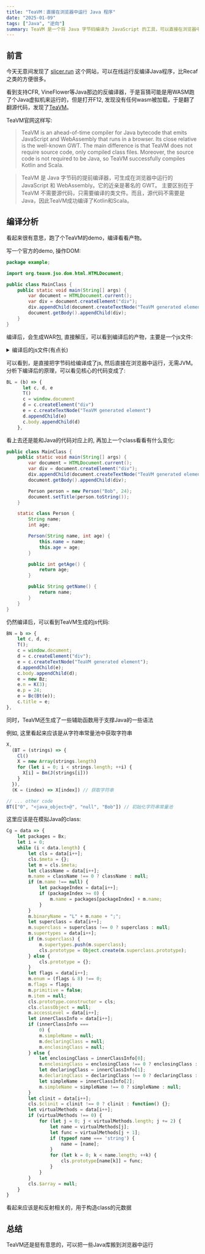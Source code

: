 ```yaml
---
title: "TeaVM：直接在浏览器中运行 Java 程序"
date: "2025-01-09"
tags: ["Java", "逆向"]
summary: TeaVM 是一个将 Java 字节码编译为 JavaScript 的工具，可以直接在浏览器中运行 Java 程序
---
```


## 前言

今天无意间发现了 [slicer.run](https://slicer.run/) 这个网站，可以在线运行反编译Java程序，比Recaf之类的方便很多。

看到支持CFR, VineFlower等Java那边的反编译器，于是盲猜可能是用WASM跑了个Java虚拟机来运行的，但是打开F12, 发现没有任何wasm被加载，于是翻了翻源代码，发现了[TeaVM](https://teavm.org/)。

TeaVM官网这样写:

> TeaVM is an ahead-of-time compiler for Java bytecode that emits JavaScript and WebAssembly that runs in a browser.
> Its close relative is the well-known GWT. The main difference is that TeaVM does not require source code, only compiled class files. Moreover, the source code is not required to be Java,
> so TeaVM successfully compiles Kotlin and Scala.

> TeaVM 是 Java 字节码的提前编译器，可生成在浏览器中运行的 JavaScript 和 WebAssembly。它的近亲是著名的 GWT。
> 主要区别在于 TeaVM 不需要源代码，只需要编译的类文件。而且，源代码不需要是Java，因此TeaVM成功编译了Kotlin和Scala。


## 编译分析

看起来很有意思，跑了个TeaVM的demo，编译看看产物。

写一个官方的demo, 操作DOM:

```java
package example;

import org.teavm.jso.dom.html.HTMLDocument;

public class MainClass {
    public static void main(String[] args) {
        var document = HTMLDocument.current();
        var div = document.createElement("div");
        div.appendChild(document.createTextNode("TeaVM generated element"));
        document.getBody().appendChild(div);
    }
}
```

编译后，会生成WAR包, 直接解压，可以看到编译后的产物，主要是一个js文件:

<details>
<summary>编译后的js文件(有点长)</summary>
```js
"use strict"
;(function (module) {
  if (typeof define === "function" && define.amd) {
    define(["exports"], function (exports) {
      module(exports)
    })
  } else if (
    typeof exports === "object" &&
    exports !== null &&
    typeof exports.nodeName !== "string"
  ) {
    module(exports)
  } else {
    module(typeof self !== "undefined" ? self : this)
  }
})(function (B) {
  let Bq = 2463534242,
    BD = () => {
      let x = Bq
      x ^= x << 13
      x ^= x >>> 17
      x ^= x << 5
      Bq = x
      return x
    },
    BJ = (f) => (args, callback) => {
      if (!args) {
        args = []
      }
      let javaArgs = Ba(H(), args.length)
      for (let i = 0; i < args.length; ++i) {
        javaArgs.data[i] = J(args[i])
      }
      BU(() => {
        f.call(null, javaArgs)
      }, callback)
    },
    B7 = (target) => (target.$clinit = () => {}),
    B2 = (obj) => {
      let cls = obj.constructor
      let arrayDegree = 0
      while (cls.$meta && cls.$meta.item) {
        ++arrayDegree
        cls = cls.$meta.item
      }
      let clsName = ""
      if (cls.$meta.primitive) {
        clsName = cls.$meta.name
      } else {
        clsName = cls.$meta ? cls.$meta.name || "a/" + cls.name : "@" + cls.name
      }
      while (arrayDegree-- > 0) {
        clsName += "[]"
      }
      return clsName
    },
    E = (superclass) => {
      if (superclass === 0) {
        return function () {}
      }
      if (superclass === void 0) {
        superclass = H()
      }
      return function () {
        superclass.call(this)
      }
    },
    Bg = (cls) => BI(cls),
    H = () => D,
    B4 = () => {
      return { $array: null, classObject: null, $meta: { supertypes: [], superclass: null } }
    },
    Bt = (name, binaryName) => {
      let cls = B4()
      cls.$meta.primitive = true
      cls.$meta.name = name
      cls.$meta.binaryName = binaryName
      cls.$meta.enum = false
      cls.$meta.item = null
      cls.$meta.simpleName = null
      cls.$meta.declaringClass = null
      cls.$meta.enclosingClass = null
      return cls
    },
    Bh = Bt("char", "C"),
    Cb = Bt("int", "I")
  if (typeof BigInt !== "function") {
  } else if (typeof BigInt64Array !== "function") {
  } else {
  }
  let Ba = (cls, sz) => {
    let data = new Array(sz)
    data.fill(null)
    return new (S(cls))(data)
  }
  if (typeof BigInt64Array !== "function") {
  } else {
  }
  let M = (sz) => new B0(new Uint16Array(sz)),
    S = (cls) => {
      let result = cls.$array
      if (result === null) {
        function JavaArray(data) {
          H().call(this)
          this.data = data
        }
        JavaArray.prototype = Object.create(H().prototype)
        JavaArray.prototype.type = cls
        JavaArray.prototype.constructor = JavaArray
        JavaArray.prototype.toString = function () {
          let str = "["
          for (let i = 0; i < this.data.length; ++i) {
            if (i > 0) {
              str += ", "
            }
            str += this.data[i].toString()
          }
          str += "]"
          return str
        }
        JavaArray.prototype.o = function () {
          let dataCopy
          if ("slice" in this.data) {
            dataCopy = this.data.slice()
          } else {
            dataCopy = new this.data.constructor(this.data.length)
            for (let i = 0; i < dataCopy.length; ++i) {
              dataCopy[i] = this.data[i]
            }
          }
          return new (S(this.type))(dataCopy)
        }
        let name = "[" + cls.$meta.binaryName
        JavaArray.$meta = {
          item: cls,
          supertypes: [H()],
          primitive: false,
          superclass: H(),
          name: name,
          binaryName: name,
          enum: false,
          simpleName: null,
          declaringClass: null,
          enclosingClass: null,
        }
        JavaArray.classObject = null
        JavaArray.$array = null
        result = JavaArray
        cls.$array = JavaArray
      }
      return result
    },
    X,
    BR = (strings) => {
      Ck()
      X = new Array(strings.length)
      for (let i = 0; i < strings.length; ++i) {
        X[i] = Bl(J(strings[i]))
      }
    },
    N = (index) => X[index],
    Bk = (array, offset, count) => {
      let result = ""
      let limit = offset + count
      for (let i = offset; i < limit; i = (i + 1024) | 0) {
        let next = Math.min(limit, (i + 1024) | 0)
        result += String.fromCharCode.apply(null, array.subarray(i, next))
      }
      return result
    },
    J = (str) => (str === null ? null : Ce(str)),
    Bx = (str) => (str === null ? null : str.g),
    Ck = () => (() => {})(),
    Bl
  {
    Bl = (str) => str
  }
  let R = (ex) => {
      throw Cl(ex)
    },
    P = Symbol("javaException"),
    Cl = (ex) => {
      let err = ex.$jsException
      if (!err) {
        let javaCause = Cg(ex)
        let jsCause = javaCause !== null ? javaCause.$jsException : void 0
        let cause = typeof jsCause === "object" ? { cause: jsCause } : void 0
        err = new F("Java exception thrown", cause)
        if (typeof Error.captureStackTrace === "function") {
          Error.captureStackTrace(err)
        }
        err[P] = ex
        ex.$jsException = err
        Ci(err, ex)
      }
      return err
    },
    Ci = (err, ex) => {
      if (typeof B$ === "function" && err.stack) {
        let stack = B$(err.stack)
        let javaStack = Ba(BK(), stack.length)
        let elem
        let noStack = false
        for (let i = 0; i < stack.length; ++i) {
          let element = stack[i]
          elem = BW(
            J(element.className),
            J(element.methodName),
            J(element.fileName),
            element.lineNumber
          )
          if (elem == null) {
            noStack = true
            break
          }
          javaStack.data[i] = elem
        }
        if (!noStack) {
          B_(ex, javaStack)
        }
      }
    },
    F
  if (typeof Reflect === "object") {
    let defaultMessage = Symbol("defaultMessage")
    F = function F(message, cause) {
      let self = Reflect.construct(Error, [void 0, cause], F)
      Object.setPrototypeOf(self, F.prototype)
      self[defaultMessage] = message
      return self
    }
    F.prototype = Object.create(Error.prototype, {
      constructor: { configurable: true, writable: true, value: F },
      message: {
        get() {
          try {
            let javaException = this[P]
            if (typeof javaException === "object") {
              let javaMessage = Bz(javaException)
              if (typeof javaMessage === "object") {
                return javaMessage !== null ? javaMessage.toString() : null
              }
            }
            return this[defaultMessage]
          } catch (e) {
            return "Exception occurred trying to extract Java exception message: " + e
          }
        },
      },
    })
  } else {
    F = Error
  }
  let BQ = (e) => (e instanceof Error && typeof e[P] === "object" ? e[P] : null),
    Bz = (t) => Cc(t),
    Cg = (t) => Cj(t),
    BK = () => H(),
    BW = (className, methodName, fileName, lineNumber) => {
      {
        return null
      }
    },
    B_ = (e, stack) => {},
    Bv = null,
    BB = (data) => {
      let i = 0
      let packages = new Array(data.length)
      for (let j = 0; j < data.length; ++j) {
        let prefixIndex = data[i++]
        let prefix = prefixIndex >= 0 ? packages[prefixIndex] : ""
        packages[j] = prefix + data[i++] + "."
      }
      Bv = packages
    },
    Cf = (data) => {
      let packages = Bv
      let i = 0
      while (i < data.length) {
        let cls = data[i++]
        cls.$meta = {}
        let m = cls.$meta
        let className = data[i++]
        m.name = className !== 0 ? className : null
        if (m.name !== null) {
          let packageIndex = data[i++]
          if (packageIndex >= 0) {
            m.name = packages[packageIndex] + m.name
          }
        }
        m.binaryName = "L" + m.name + ";"
        let superclass = data[i++]
        m.superclass = superclass !== 0 ? superclass : null
        m.supertypes = data[i++]
        if (m.superclass) {
          m.supertypes.push(m.superclass)
          cls.prototype = Object.create(m.superclass.prototype)
        } else {
          cls.prototype = {}
        }
        let flags = data[i++]
        m.enum = (flags & 8) !== 0
        m.flags = flags
        m.primitive = false
        m.item = null
        cls.prototype.constructor = cls
        cls.classObject = null
        m.accessLevel = data[i++]
        let innerClassInfo = data[i++]
        if (innerClassInfo === 0) {
          m.simpleName = null
          m.declaringClass = null
          m.enclosingClass = null
        } else {
          let enclosingClass = innerClassInfo[0]
          m.enclosingClass = enclosingClass !== 0 ? enclosingClass : null
          let declaringClass = innerClassInfo[1]
          m.declaringClass = declaringClass !== 0 ? declaringClass : null
          let simpleName = innerClassInfo[2]
          m.simpleName = simpleName !== 0 ? simpleName : null
        }
        let clinit = data[i++]
        cls.$clinit = clinit !== 0 ? clinit : function () {}
        let virtualMethods = data[i++]
        if (virtualMethods !== 0) {
          for (let j = 0; j < virtualMethods.length; j += 2) {
            let name = virtualMethods[j]
            let func = virtualMethods[j + 1]
            if (typeof name === "string") {
              name = [name]
            }
            for (let k = 0; k < name.length; ++k) {
              cls.prototype[name[k]] = func
            }
          }
        }
        cls.$array = null
      }
    },
    BU = (runner, callback) => {
      let result
      try {
        result = runner()
      } catch (e) {
        result = e
      }
      if (typeof callback !== "undefined") {
        callback(result)
      } else if (result instanceof Error) {
        throw result
      }
    }
  function D() {
    this.$id$ = 0
  }
  let B5 = (a) => {
      let b, c, d, e, f, g, h, i, j, k, l, m
      b = a
      if (!b.$id$) b.$id$ = BD()
      c = a.$id$
      if (!c) d = N(0)
      else {
        if (!c) e = 32
        else {
          f = 0
          e = (c >>> 16) | 0
          if (e) f = 16
          else e = c
          g = (e >>> 8) | 0
          if (!g) g = e
          else f = f | 8
          e = (g >>> 4) | 0
          if (!e) e = g
          else f = f | 4
          g = (e >>> 2) | 0
          if (!g) g = e
          else f = f | 2
          if ((g >>> 1) | 0) f = f | 1
          e = (((32 - f) | 0) - 1) | 0
        }
        h = (((((((32 - e) | 0) + 4) | 0) - 1) | 0) / 4) | 0
        i = M(h)
        j = i.data
        h = (((h - 1) | 0) * 4) | 0
        e = 0
        while (h >= 0) {
          f = (e + 1) | 0
          g = ((c >>> h) | 0) & 15
          j[e] =
            g >= 0 && g < 16
              ? g < 10
                ? ((48 + g) | 0) & 65535
                : ((((97 + g) | 0) - 10) | 0) & 65535
              : 0
          h = (h - 4) | 0
          e = f
        }
        d = B6(i)
      }
      b = new Be()
      b.h = M(16)
      Bp(Bp(b, N(1)), d)
      k = new G()
      i = b.h
      j = i.data
      l = b.i
      m = j.length
      if (l >= 0 && l <= ((m - 0) | 0)) {
        k.g = Bk(i.data, 0, l)
        return k
      }
      R(BV())
    },
    Bd = E(0),
    Bs = E(0)
  function Br() {
    D.call(this)
    this.n = null
  }
  let BI = (b) => {
      let c
      if (b === null) return null
      c = b.classObject
      if (c === null) {
        c = new Br()
        c.n = b
        b.classObject = c
      }
      return c
    },
    Cn = E(),
    B3 = E()
  function V() {
    let a = this
    D.call(a)
    a.l = null
    a.m = null
    a.k = 0
    a.j = 0
  }
  let Cq = (a) => {
      return a
    },
    Cc = (a) => {
      return a.l
    },
    Cj = (a) => {
      let b
      b = a.m
      if (b === a) b = null
      return b
    },
    Bb = E(V),
    I = E(Bb),
    BY = (a, b) => {
      a.k = 1
      a.j = 1
      a.l = b
    },
    Cp = (a) => {
      let b = new I()
      BY(b, a)
      return b
    },
    Ch = E(I),
    K = E(0),
    L = E(0),
    Q = E(0),
    G = E(),
    BO = null,
    B1 = null,
    BE = null,
    BM = (a, b) => {
      a.g = Bk(b.data, 0, b.data.length)
    },
    B6 = (a) => {
      let b = new G()
      BM(b, a)
      return b
    },
    BA = (a, b) => {
      a.g = b
    },
    Ce = (a) => {
      let b = new G()
      BA(b, a)
      return b
    },
    BN = () => {
      let b
      BO = M(0)
      b = new G()
      b.g = ""
      B1 = b
      BE = new Bf()
    },
    Y = E(),
    BP = E(Y),
    BT = null,
    BC = () => {
      BT = Bg(Cb)
    }
  function W() {
    let a = this
    D.call(a)
    a.h = null
    a.i = 0
  }
  let BZ = (a, b) => {
      let c, d, e, f, g
      c = a.h.data.length
      if (c >= b) return
      d = c >= 1073741823 ? 2147483647 : Bi(b, Bi((c * 2) | 0, 5))
      e = a.h.data
      f = M(d)
      b = e.length
      if (d < b) b = d
      g = f.data
      c = 0
      while (c < b) {
        g[c] = e[c]
        c = (c + 1) | 0
      }
      a.h = f
    },
    By = E(0),
    Be = E(W),
    Bp = (a, b) => {
      let c, d, e, f, g, h, i
      c = a.i
      d = a
      b = b === null ? N(2) : b
      e = d
      if (c >= 0 && c <= e.i) {
        a: {
          b: {
            if (b === null) b = N(2)
            else if (b.g.length ? 0 : 1) break b
            f = (e.i + b.g.length) | 0
            BZ(e, f)
            g = (e.i - 1) | 0
            while (g >= c) {
              e.h.data[(g + b.g.length) | 0] = e.h.data[g]
              g = (g + -1) | 0
            }
            e.i = (e.i + b.g.length) | 0
            f = 0
            while (f < b.g.length) {
              h = e.h
              i = (c + 1) | 0
              if (f < 0) break a
              if (f >= b.g.length) break a
              h.data[c] = b.g.charCodeAt(f)
              f = (f + 1) | 0
              c = i
            }
          }
          return a
        }
        R(BX())
      }
      b = new Z()
      Bc(b)
      R(b)
    },
    Bw = E(),
    T = () => {
      T = B7(Bw)
      BF()
    },
    BL = (b) => {
      let c, d, e
      T()
      c = window.document
      d = c.createElement("div")
      e = c.createTextNode("TeaVM generated element")
      d.appendChild(e)
      c.body.appendChild(d)
    },
    BF = () => {
      BN()
      BC()
      Cd()
    },
    Ca = E(),
    U = E(0),
    Bj = E(0),
    Bm = E(0),
    Bo = E(0),
    BG = E(),
    Bn = E(0),
    Bf = E(),
    Bu = E(),
    BS = null,
    B8 = null,
    Cd = () => {
      BS = Bg(Bh)
      B8 = Ba(Bu, 128)
    },
    BH = E(),
    O = E(I),
    Bc = (a) => {
      a.k = 1
      a.j = 1
    },
    BV = () => {
      let a = new O()
      Bc(a)
      return a
    },
    Z = E(O),
    Co = (a) => {
      Bc(a)
    },
    BX = () => {
      let a = new Z()
      Co(a)
      return a
    },
    B9 = E(),
    Bi = (b, c) => {
      if (b > c) c = b
      return c
    },
    Cm = E()
  BB([])
  Cf([
    D,
    0,
    0,
    [],
    0,
    3,
    0,
    0,
    0,
    Bd,
    0,
    D,
    [],
    3,
    3,
    0,
    0,
    0,
    Bs,
    0,
    D,
    [],
    3,
    3,
    0,
    0,
    0,
    Br,
    0,
    D,
    [Bd, Bs],
    4,
    3,
    0,
    0,
    0,
    Cn,
    0,
    D,
    [],
    4,
    3,
    0,
    0,
    0,
    B3,
    0,
    D,
    [],
    4,
    3,
    0,
    0,
    0,
    V,
    0,
    D,
    [],
    0,
    3,
    0,
    0,
    0,
    Bb,
    0,
    V,
    [],
    0,
    3,
    0,
    0,
    0,
    I,
    0,
    Bb,
    [],
    0,
    3,
    0,
    0,
    0,
    Ch,
    0,
    I,
    [],
    0,
    3,
    0,
    0,
    0,
    K,
    0,
    D,
    [],
    3,
    3,
    0,
    0,
    0,
    L,
    0,
    D,
    [],
    3,
    3,
    0,
    0,
    0,
    Q,
    0,
    D,
    [],
    3,
    3,
    0,
    0,
    0,
    G,
    0,
    D,
    [K, L, Q],
    0,
    3,
    0,
    0,
    0,
    Y,
    0,
    D,
    [K],
    1,
    3,
    0,
    0,
    0,
    BP,
    0,
    Y,
    [L],
    0,
    3,
    0,
    0,
    0,
    W,
    0,
    D,
    [K, Q],
    0,
    0,
    0,
    0,
    0,
    By,
    0,
    D,
    [],
    3,
    3,
    0,
    0,
    0,
    Be,
    0,
    W,
    [By],
    0,
    3,
    0,
    0,
    0,
    Bw,
    0,
    D,
    [],
    0,
    3,
    0,
    T,
    0,
    Ca,
    0,
    D,
    [],
    4,
    3,
    0,
    0,
    0,
    U,
    0,
    D,
    [],
    3,
    3,
    0,
    0,
    0,
    Bj,
    0,
    D,
    [U],
    3,
    3,
    0,
    0,
    0,
    Bm,
    0,
    D,
    [Bj],
    3,
    3,
    0,
    0,
    0,
    Bo,
    0,
    D,
    [U],
    3,
    3,
    0,
    0,
    0,
    BG,
    0,
    D,
    [Bm, Bo],
    1,
    3,
    0,
    0,
    0,
    Bn,
    0,
    D,
    [],
    3,
    3,
    0,
    0,
    0,
    Bf,
    0,
    D,
    [Bn],
    0,
    3,
    0,
    0,
    0,
    Bu,
    0,
    D,
    [L],
    0,
    3,
    0,
    0,
    0,
    BH,
    0,
    D,
    [],
    4,
    3,
    0,
    0,
    0,
    O,
    0,
    I,
    [],
    0,
    3,
    0,
    0,
    0,
    Z,
    0,
    O,
    [],
    0,
    3,
    0,
    0,
    0,
    B9,
    0,
    D,
    [],
    4,
    3,
    0,
    0,
    0,
    Cm,
    0,
    D,
    [],
    0,
    3,
    0,
    0,
    0,
  ])
  let B0 = S(Bh)
  BR(["0", "<java_object>@", "null"])
  G.prototype.toString = function () {
    return Bx(this)
  }
  G.prototype.valueOf = G.prototype.toString
  D.prototype.toString = function () {
    return Bx(B5(this))
  }
  D.prototype.__teavm_class__ = function () {
    return B2(this)
  }
  let C = BJ(BL)
  C.javaException = BQ
  B.main = C
})
```
</details>

可以看到，是直接把字节码给编译成了js, 然后直接在浏览器中运行，无需JVM。
分析下编译后的原理，可以看见核心的代码变成了:

```js
BL = (b) => {
      let c, d, e
      T()
      c = window.document
      d = c.createElement("div")
      e = c.createTextNode("TeaVM generated element")
      d.appendChild(e)
      c.body.appendChild(d)
    },
```

看上去还是能和Java的代码对应上的, 再加上一个class看看有什么变化:

```java
public class MainClass {
    public static void main(String[] args) {
        var document = HTMLDocument.current();
        var div = document.createElement("div");
        div.appendChild(document.createTextNode("TeaVM generated element"));
        document.getBody().appendChild(div);

        Person person = new Person("Bob", 24);
        document.setTitle(person.toString());
    }

    static class Person {
        String name;
        int age;

        Person(String name, int age) {
            this.name = name;
            this.age = age;
        }

        public int getAge() {
            return age;
        }

        public String getName() {
            return name;
        }
    }
}
```

仍然编译后，可以看到TeaVM生成的js代码:

```js
BN = b => {
    let c, d, e;
    T();
    c = window.document;
    d = c.createElement("div");
    e = c.createTextNode("TeaVM generated element");
    d.appendChild(e);
    c.body.appendChild(d);
    e = new Bz;
    e.n = K(3);
    e.p = 24;
    e = Bc(Bt(e));
    c.title = e;
},
```

同时，TeaVM还生成了一些辅助函数用于支撑Java的一些语法

例如, 这里看起来应该是从字符串常量池中获取字符串

```js
X,
  (BT = (strings) => {
    Cl()
    X = new Array(strings.length)
    for (let i = 0; i < strings.length; ++i) {
      X[i] = Bm(J(strings[i]))
    }
  }),
  (K = (index) => X[index]) // 获取字符串

// ... other code
BT(["0", "<java_object>@", "null", "Bob"]) // 初始化字符串常量池
```

这里应该是在模拟Java的class:

```js
Cg = data => {
    let packages = Bx;
    let i = 0;
    while (i < data.length) {
        let cls = data[i++];
        cls.$meta = {};
        let m = cls.$meta;
        let className = data[i++];
        m.name = className !== 0 ? className : null;
        if (m.name !== null) {
            let packageIndex = data[i++];
            if (packageIndex >= 0) {
                m.name = packages[packageIndex] + m.name;
            }
        }
        m.binaryName = "L" + m.name + ";";
        let superclass = data[i++];
        m.superclass = superclass !== 0 ? superclass : null;
        m.supertypes = data[i++];
        if (m.superclass) {
            m.supertypes.push(m.superclass);
            cls.prototype = Object.create(m.superclass.prototype);
        } else {
            cls.prototype = {};
        }
        let flags = data[i++];
        m.enum = (flags & 8) !== 0;
        m.flags = flags;
        m.primitive = false;
        m.item = null;
        cls.prototype.constructor = cls;
        cls.classObject = null;
        m.accessLevel = data[i++];
        let innerClassInfo = data[i++];
        if (innerClassInfo ===
            0) {
            m.simpleName = null;
            m.declaringClass = null;
            m.enclosingClass = null;
        } else {
            let enclosingClass = innerClassInfo[0];
            m.enclosingClass = enclosingClass !== 0 ? enclosingClass : null;
            let declaringClass = innerClassInfo[1];
            m.declaringClass = declaringClass !== 0 ? declaringClass : null;
            let simpleName = innerClassInfo[2];
            m.simpleName = simpleName !== 0 ? simpleName : null;
        }
        let clinit = data[i++];
        cls.$clinit = clinit !== 0 ? clinit : function() {};
        let virtualMethods = data[i++];
        if (virtualMethods !== 0) {
            for (let j = 0; j < virtualMethods.length; j += 2) {
                let name = virtualMethods[j];
                let func = virtualMethods[j + 1];
                if (typeof name === 'string') {
                    name = [name];
                }
                for (let k = 0; k < name.length; ++k) {
                    cls.prototype[name[k]] = func;
                }
            }
        }
        cls.$array = null;
    }
}
```

看起来应该是和反射相关的，用于构造class的元数据

## 总结

TeaVM还是挺有意思的，可以把一些Java库搬到浏览器中运行
